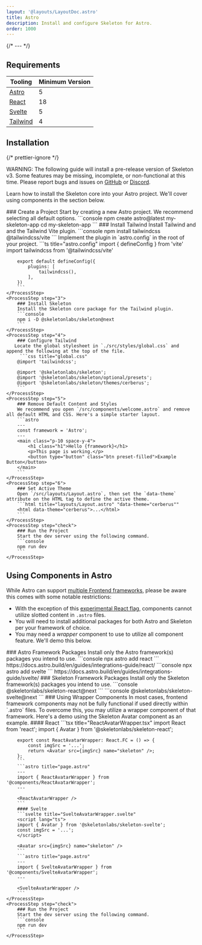 ```yaml
---
layout: '@layouts/LayoutDoc.astro'
title: Astro
description: Install and configure Skeleton for Astro.
order: 1000
---
```




{/* --- */}

## Requirements

| Tooling                              | Minimum Version |
| ------------------------------------ | --------------- |
| [Astro](https://vite.dev/)           | 5               |
| [React](https://react.dev/)          | 18              |
| [Svelte](https://svelte.dev/)        | 5               |
| [Tailwind](https://tailwindcss.com/) | 4               |

## Installation

{/* prettier-ignore */}
<div class="card preset-outlined-error-500 preset-tonal-error p-8 space-y-8">
	<p>WARNING: The following guide will install a pre-release version of Skeleton v3. Some features may be missing, incomplete,
		or non-functional at this time. Please report bugs and issues on <a class="underline" href="https://github.com/skeletonlabs/skeleton/issues/new/choose" target="_blank" rel="external">GitHub</a> or <a class="underline" href="https://discord.gg/EXqV7W8MtY" target="_blank" rel="external">Discord</a>.</p>
</div>

Learn how to install the Skeleton core into your Astro project. We'll cover using components in the section below.

<Process>
    <ProcessStep step="1">
        ### Create a Project
        Start by creating a new Astro project. We recommend selecting all default options.
        ```console
        npm create astro@latest my-skeleton-app
		cd my-skeleton-app
        ```
    </ProcessStep>
    <ProcessStep step="2">
        ### Install Tailwind
        Install Tailwind and and the Tailwind Vite plugin.
        ```console
        npm install tailwindcss @tailwindcss/vite
        ```
		Implement the plugin in `astro.config` in the root of your project.
		```ts title="astro.config"
		import { defineConfig } from 'vite'
		import tailwindcss from '@tailwindcss/vite'

    	export default defineConfig({
    		plugins: [
    			tailwindcss(),
    		],
    	})
    	```
    </ProcessStep>
    <ProcessStep step="3">
        ### Install Skeleton
        Install the Skeleton core package for the Tailwind plugin.
        ```console
        npm i -D @skeletonlabs/skeleton@next
        ```
    </ProcessStep>
    <ProcessStep step="4">
        ### Configure Tailwind
       Locate the global stylesheet in `./src/styles/global.css` and append the following at the top of the file.
         ```css title="global.css"
        @import 'tailwindcss';

        @import '@skeletonlabs/skeleton';
        @import '@skeletonlabs/skeleton/optional/presets';
        @import '@skeletonlabs/skeleton/themes/cerberus';
        ```
    </ProcessStep>
    <ProcessStep step="5">
        ### Remove Default Content and Styles
        We recommend you open `/src/components/welcome.astro` and remove all default HTML and CSS. Here's a simple starter layout.
        ```astro
        ---
        const framework = 'Astro';
        ---
    	<main class="p-10 space-y-4">
    		<h1 class="h1">Hello {framework}</h1>
    		<p>This page is working.</p>
    		<button type="button" class="btn preset-filled">Example Button</button>
    	</main>
    	```
    </ProcessStep>
    <ProcessStep step="6">
        ### Set Active Theme
        Open `/src/layouts/Layout.astro`, then set the `data-theme` attribute on the HTML tag to define the active theme.
        ```html title="layouts/Layout.astro" "data-theme="cerberus""
        <html data-theme="cerberus">...</html>
        ```
    </ProcessStep>
    <ProcessStep step="check">
        ### Run the Project
        Start the dev server using the following command.
    	```console
    	npm run dev
        ```
    </ProcessStep>

</Process>

## Using Components in Astro

While Astro can support [multiple Frontend frameworks](https://docs.astro.build/en/guides/integrations-guide/), please be aware this comes with some notable restrictions:

- With the exception of this [experimental React flag](https://docs.astro.build/en/guides/integrations-guide/react/#children-parsing), components cannot utilize slotted content in `.astro` files.
- You will need to install additional packages for both Astro and Skeleton per your framework of choice.
- You may need a _wrapper_ component to use to utilize all component feature. We'll demo this below.

<Process>
    <ProcessStep step="1">
        ### Astro Framework Packages
        Install only the Astro framework(s) packages you intend to use.
        ```console
        npx astro add react
        ```
		https://docs.astro.build/en/guides/integrations-guide/react/
        ```console
		npx astro add svelte
        ```
		https://docs.astro.build/en/guides/integrations-guide/svelte/
    </ProcessStep>
	<ProcessStep step="2">
        ### Skeleton Framework Packages
        Install only the Skeleton framework(s) packages you intend to use.
        ```console
       	@skeletonlabs/skeleton-react@next
        ```
        ```console
		@skeletonlabs/skeleton-svelte@next
        ```
    </ProcessStep>
	<ProcessStep step="3">
        ### Using Wrapper Components
        In most cases, frontend framework components may not be fully functional if used directly within `.astro` files. To overcome this, you may utilize a wrapper component of that framework. Here's a demo using the Skeleton Avatar component as an example.
		#### React
		```tsx title="ReactAvatarWrapper.tsx"
		import React from 'react';
		import { Avatar } from '@skeletonlabs/skeleton-react';

    	export const ReactAvatarWrapper: React.FC = () => {
    		const imgSrc = '...';
    		return <Avatar src={imgSrc} name="skeleton" />;
    	};
    	```
    	```astro title="page.astro"
    	---
    	import { ReactAvatarWrapper } from '@components/ReactAvatarWrapper';
    	---

    	<ReactAvatarWrapper />
    	```
    	#### Svelte
    	```svelte title="SvelteAvatarWrapper.svelte"
    	<script lang="ts">
    	import { Avatar } from '@skeletonlabs/skeleton-svelte';
    	const imgSrc = '...';
    	</script>

    	<Avatar src={imgSrc} name="skeleton" />
    	```
    	```astro title="page.astro"
    	---
    	import { SvelteAvatarWrapper } from '@components/SvelteAvatarWrapper';
    	---

    	<SvelteAvatarWrapper />
    	```
    </ProcessStep>
    <ProcessStep step="check">
        ### Run the Project
        Start the dev server using the following command.
    	```console
    	npm run dev
        ```
    </ProcessStep>

</Process>
